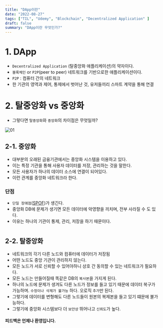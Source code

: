 ```yaml
---
title: "DApp이란"
date: "2022-08-27"
tags: ["TIL", "Udemy", "Blockchain", "Decentralized Application" ]
draft: false
summary: "DApp이란 무엇인가?"
---
```


# 1. DApp

- `Decentralized Application` (탈중앙화 애플리케이션)의 약자이다.
- `블록체인` or `P2P`(peer to peer) 네트워크를 기반으로한 애플리케이션이다.
- `P2P` : 컴퓨터 간의 네트워크
- 한 기관의 영역과 제어, 통제에서 벗어난 것, 유저들끼리 스마트 계약을 통해 연결

# 2. 탈중앙화 vs 중앙화

- 그렇다면 `탈중앙화`와 `중앙화`의 차이점은 무엇일까?

![01](/assets/posts/blockchain/DApp/01.jpg)

## 2-1. 중앙화

- 대부분의 오래된 금융기관에서는 중앙화 시스템을 이용하고 있다.
- 이는 특정 기관을 통해 사용자 데이터를 저장, 관리하는 것을 말한다.
- 모든 사용자가 하나의 데이터 소스에 연결이 되어있다.
- 이런 관계를 중앙화 네트워크라 한다.

### 단점

- `단일 장애점`([SPOF](https://ko.wikipedia.org/wiki/%EB%8B%A8%EC%9D%BC_%EC%9E%A5%EC%95%A0%EC%A0%90))가 생긴다.
- 중앙화 DB에 문제가 생기면 모든 데이터에 악영향을 끼치며, 전부 사라질 수 도 있다.
- 이유는 하나의 기관이 통제, 관리, 저장을 하기 때문이다.

#

## 2-2. 탈중앙화

- 네트워크의 각기 다른 노드와 컴퓨터에 데이터가 저장됨
- 어떤 노드도 중앙 기관이 관리하지 않는다.
- 모든 노드가 서로 신뢰할 수 있어야하니 상호 간 동의할 수 있는 네트워크가 필요하다.
- 모든 노드는 만들어질때 똑같은 DB의 `복사본`을 가지게 된다.
- 하나의 노드에 문제가 생겨도 다른 노드가 정보를 들고 있기 때문에 데이터 복구가 가능하며. `수정이나 삭제가 불가능` 하다. 오로직 `추가`만 된다.
- 그렇기에 데이터를 변형해도 다른 노드들이 원본의 복제본을 들고 있기 떄문에 불가능하다.
- 그렇기에 중앙화 시스템보다 더 `보안상` 뛰어나고 `신뢰도`가 높다.


#### 피드백은 언제나 환영입니다.